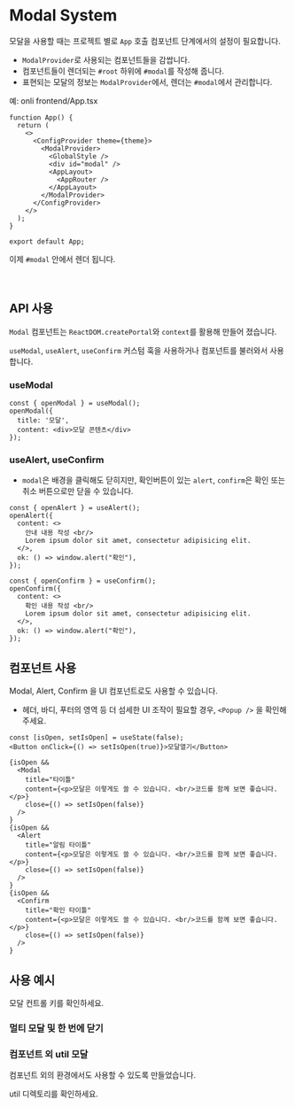 

<Meta  title="components/Modal" component={Modal} />

# Modal System

모달을 사용할 때는 프로젝트 별로 `App` 호출 컴포넌트 단계에서의 설정이 필요합니다.
- `ModalProvider`로 사용되는 컴포넌트들을 감쌉니다.
- 컴포넌트들이 렌더되는 `#root` 하위에 `#modal`를 작성해 줍니다.
- 표현되는 모달의 정보는 `ModalProvider`에서, 렌더는 `#modal`에서 관리합니다.

예: onli frontend/App.tsx
```
function App() {
  return (
    <>
      <ConfigProvider theme={theme}>
        <ModalProvider>
          <GlobalStyle />
          <div id="modal" />
          <AppLayout>
            <AppRouter />
          </AppLayout>
        </ModalProvider>
      </ConfigProvider>
    </>
  );
}

export default App;
```
이제 `#modal` 안에서 렌더 됩니다.
<br/><br/><br/>


## API 사용

`Modal` 컴포넌트는 `ReactDOM.createPortal`와 `context`를 활용해 만들어 졌습니다.

`useModal`, `useAlert`, `useConfirm` 커스텀 훅을 사용하거나 컴포넌트를 불러와서 사용합니다.

### useModal
<Story of={ModalStories.Default} />

```
const { openModal } = useModal();
openModal({
  title: '모달',
  content: <div>모달 콘텐츠</div>
});
```

### useAlert, useConfirm

- `modal`은 배경을 클릭해도 닫히지만, 확인버튼이 있는 `alert`, `confirm`은 확인 또는 취소 버튼으로만 닫을 수 있습니다.

<Story of={ModalStories.AlertConfirm} />

```
const { openAlert } = useAlert();
openAlert({
  content: <>
    안내 내용 작성 <br/>
    Lorem ipsum dolor sit amet, consectetur adipisicing elit.
  </>,
  ok: () => window.alert("확인"),
});
```
```
const { openConfirm } = useConfirm();
openConfirm({
  content: <>
    확인 내용 작성 <br/>
    Lorem ipsum dolor sit amet, consectetur adipisicing elit.
  </>,
  ok: () => window.alert("확인"),
});
```

## 컴포넌트 사용
Modal, Alert, Confirm 을 UI 컴포넌트로도 사용할 수 있습니다.
<Story of={ModalStories.ModalUI} />

- 헤더, 바디, 푸터의 영역 등 더 섬세한 UI 조작이 필요할 경우, `<Popup />` 을 확인해 주세요.

```
const [isOpen, setIsOpen] = useState(false);
<Button onClick={() => setIsOpen(true)}>모달열기</Button>

{isOpen &&
  <Modal
    title="타이틀"
    content={<p>모달은 이렇게도 쓸 수 있습니다. <br/>코드를 함께 보면 좋습니다.</p>}
    close={() => setIsOpen(false)}
  />
}
{isOpen &&
  <Alert
    title="알림 타이틀"
    content={<p>모달은 이렇게도 쓸 수 있습니다. <br/>코드를 함께 보면 좋습니다.</p>}
    close={() => setIsOpen(false)}
  />
}
{isOpen &&
  <Confirm
    title="확인 타이틀"
    content={<p>모달은 이렇게도 쓸 수 있습니다. <br/>코드를 함께 보면 좋습니다.</p>}
    close={() => setIsOpen(false)}
  />
}
```

## 사용 예시
모달 컨트롤 키를 확인하세요.
<Controls of={ModalStories.Default} />

### 멀티 모달 및 한 번에 닫기
<Canvas of={ModalStories.MultiModal} />

### 컴포넌트 외 util 모달
컴포넌트 외의 환경에서도 사용할 수 있도록 만들었습니다.

util 디렉토리를 확인하세요.